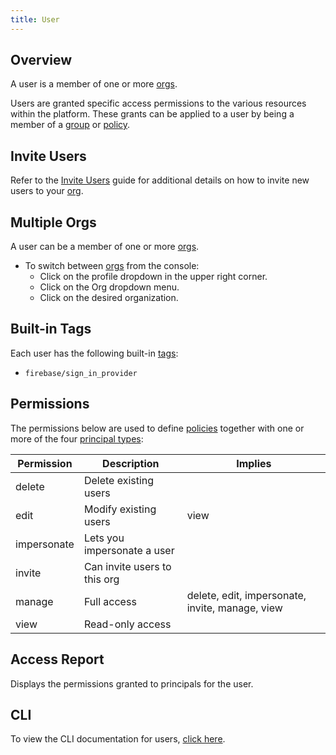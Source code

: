 ```yaml
---
title: User
---
```


## Overview

A user is a member of one or more [orgs](/reference/org).

Users are granted specific access permissions to the various resources within the platform. These grants can be applied to a user by being a member of a [group](/reference/group) or [policy](/reference/policy).

## Invite Users

Refer to the [Invite Users](/guides/invite-users) guide for additional details on how to invite new users to your [org](/reference/org).

## Multiple Orgs

A user can be a member of one or more [orgs](/reference/org).

- To switch between [orgs](/reference/org) from the console:
  - Click on the profile dropdown in the upper right corner.
  - Click on the Org dropdown menu.
  - Click on the desired organization.

## Built-in Tags

Each user has the following built-in [tags](/reference/misc#tags):

- `firebase/sign_in_provider`

## Permissions

The permissions below are used to define [policies](/reference/policy) together with one or more of the four
[principal types](/concepts/principal_types):

| Permission  | Description                  | Implies                                         |
| ----------- | ---------------------------- | ----------------------------------------------- |
| delete      | Delete existing users        |                                                 |
| edit        | Modify existing users        | view                                            |
| impersonate | Lets you impersonate a user  |                                                 |
| invite      | Can invite users to this org |                                                 |
| manage      | Full access                  | delete, edit, impersonate, invite, manage, view |
| view        | Read-only access             |                                                 |

## Access Report

Displays the permissions granted to principals for the user.

## CLI

To view the CLI documentation for users, [click here](/reference/cli#user).

